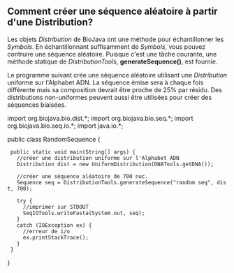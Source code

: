 == Comment créer une séquence aléatoire à partir d'une Distribution? ==

Les objets ''Distribution'' de BioJava ont une méthode pour échantillonner les ''Symbols''. En échantillonnant suffisamment de ''Symbols'', vous pouvez contruire une séquence aléatoire. Puisque c'est une tâche courante, une méthode statique de ''DistributionTools'', '''generateSequence()''', est fournie.

Le programme suivant crée une séquence aléatoire utilisant une ''Distribution'' uniforme sur l'Alphabet ADN. La séquence émise sera à chaque fois différente mais sa composition devrait être proche de 25% par résidu. Des distributions non-uniformes peuvent aussi être utilisées pour créer des séquences biaisées.

<java>
import org.biojava.bio.dist.*;
import org.biojava.bio.seq.*;
import org.biojava.bio.seq.io.*;
import java.io.*;

public class RandomSequence {
  public static void main(String[] args) {
    //créer une distribution uniforme sur l'Alphabet ADN
    Distribution dist = new UniformDistribution(DNATools.getDNA());

    //créer une séquence aléatoire de 700 nuc.
    Sequence seq = DistributionTools.generateSequence("random seq", dist, 700);
    
    try {
      //imprimer sur STDOUT
      SeqIOTools.writeFasta(System.out, seq);
    }
    catch (IOException ex) {
      //erreur de i/o
      ex.printStackTrace();
    }
  }
}
</java>